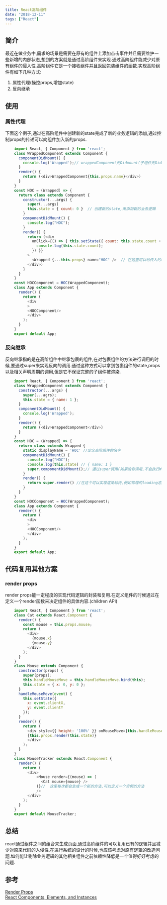 ```yaml
---
title: React高阶组件
date: "2018-12-11" 
tags: ["React"]
---
```


## 简介 
最近在做业务中,需求的场景是需要在原有的组件上添加点击事件并且需要维护一些新增的内部状态,想到的方案就是通过高阶组件来实现.通过高阶组件能减少对原有组件的侵入性.高阶组件它是一个接收组件并且返回包装组件的函数.实现高阶组件有如下几种方式:  
1. 属性代理(操控props,增加state)
2. 反向继承  

## 使用

### 属性代理
下面这个例子,通过在高阶组件中创建新的state完成了新的业务逻辑的添加,通过控制props的传递可以向组件加入新的props.
```javascript  
    import React, { Component } from 'react';
    class WrappedComponent extends Component {
      componentDidMount() {
        console.log('Wrapped');// wrappedComponent先Didmount(子组件先DidMount)
      }
      render() {
        return (<div>WrappedComponent{this.props.name}</div>)
      }
    }
    const HOC = (Wrapped) => {
      return class extends Component {
        constructor(...args) {
          super(...args)
          this.state = { count: 0 }  // 创建新的state,来添加新的业务逻辑
        }
        componentDidMount() {
          console.log("HOC");
        }
        render() {
          return (<div
            onClick={() => { this.setState({ count: this.state.count + 1 }, () => {
              console.log(this.state.count);
            }) }}
          >
            <Wrapped {...this.props} name="HOC" />  // 在这里可以给传入的组件添加新的props
          </div>)
        }
      }
    }
    const HOCComponent = HOC(WrappedComponent);
    class App extends Component {
      render() {
        return (
          <div
          >
          <HOCComponent/>
          </div>
        );
      }
    }
    export default App;  
```
### 反向继承
反向继承指的是在高阶组件中继承包裹的组件,在对包裹组件的方法进行调用的时候,要通过super来实现反向的调用.通过这种方式可以拿到包裹组件的state,props以及相关声明周期的调用,但是它不保证完整的子组件被渲染.  
```javascript
    import React, { Component } from 'react';
    class WrappedComponent extends Component {
      constructor(...args) {
        super(...agrs);
        this.state = { name: 1 };
      }
      componentDidMount() {
        console.log('Wrapped');
      }
      render() {
        return (<div>WrappedComponent</div>)
      }
    }
    const HOC = (Wrapped) => {
      return class extends Wrapped {
        static displayName = 'HOC' //定义高阶组件的名字
        componentDidMount() {
          console.log("HOC");
          console.log(this.state) // { name: 1 }
          super.componentDidMount();// 通过super调用(如果没有调用,不会执行Wrapped的DidMount)
        }
        render() {
          return super.render() //在这个可以实现渲染劫持,例如常规的loading态加载
        }
      }
    }
    const HOCComponent = HOC(WrappedComponent);
    class App extends Component {
      render() {
        return (
          <div
          >
          <HOCComponent/>
          </div>
        );
      }
    }
    export default App;
```
## 代码复用其他方案

### render props  
render props能一定程度的实现代码逻辑的封装和复用.在定义组件的时候通过在定义一个render函数来决定组件的具体内容.(children API)
```javascript
    import React, { Component } from 'react';
    class Cat extends React.Component {
      render() {
        const mouse = this.props.mouse;
        return (
          <div>
            {mouse.x}
            {mouse.y}
          </div>
        );
      }
    }
    class Mouse extends Component {
      constructor(props) {
        super(props);
        this.handleMouseMove = this.handleMouseMove.bind(this);
        this.state = { x: 0, y: 0 };
      }
      handleMouseMove(event) {
        this.setState({
          x: event.clientX,
          y: event.clientY
        });
      }
      render() {
        return (
          <div style={{ height: '100%' }} onMouseMove={this.handleMouseMove}>
          {this.props.render(this.state)}
          </div>
        );
      }
    }
    class MouseTracker extends React.Component {
      render() {
        return (
          <div>
              <Mouse render={(mouse) => (
                <Cat mouse={mouse} />
              )}//  这里每次都会生成一个新的方法,可以定义一个实例的方法
              />
          </div>
        );
      }
    }
    export default MouseTracker;
```
## 总结
react通过组件之间的组合来生成页面,通过高阶组件的可以复用已有的逻辑并且减少对原来代码的入侵性.在进行系统的设计的时候,也应该考虑对原有逻辑的改造问题.如何能让剔除业务逻辑的其他相关组件之前依赖性降低是一个值得好好考虑的问题.
## 参考
[Render Props](https://reactjs.org/docs/render-props.html)  
[React Components, Elements, and Instances](https://reactjs.org/blog/2015/12/18/react-components-elements-and-instances.html)